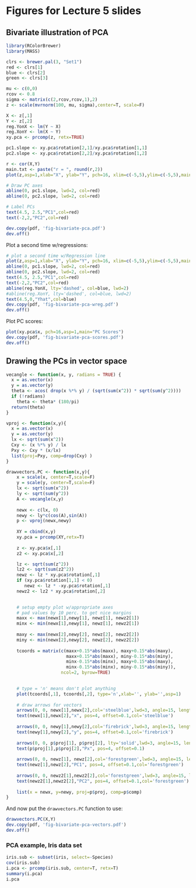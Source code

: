 Figures for Lecture 5 slides
========================================================

## Bivariate illustration of PCA


```r
library(RColorBrewer)
library(MASS)

clrs <- brewer.pal(3, "Set1")
red <- clrs[1]
blue <- clrs[2]
green <- clrs[3]

mu <- c(0,0)
rcov <- 0.8
sigma <- matrix(c(2,rcov,rcov,1),2)
z <- scale(mvrnorm(100, mu, sigma),center=T, scale=F)

X <- z[,1]
Y <- z[,2]
reg.YonX <- lm(Y ~ X)
reg.XonY <- lm(X ~ Y)
xy.pca <- prcomp(z, retx=TRUE)

pc1.slope <- xy.pca$rotation[2,1]/xy.pca$rotation[1,1]
pc2.slope <- xy.pca$rotation[2,2]/xy.pca$rotation[1,2]

r <- cor(X,Y)
main.txt <- paste("r = ", round(r,2))
plot(z,asp=1,xlab="X", ylab="Y", pch=16, xlim=c(-5,5),ylim=c(-5,5),main=main.txt)

# Draw PC axes
abline(0, pc1.slope, lwd=2, col=red)
abline(0, pc2.slope, lwd=2, col=red)

# Label PCs
text(4.5, 2.5,"PC1",col=red)
text(-2,2,"PC2",col=red)

dev.copy(pdf, 'fig-bivariate-pca.pdf')
dev.off()

```

Plot a second time w/regressions:

```r
# plot a second time w/Regression line
plot(z,asp=1,xlab="X", ylab="Y", pch=16, xlim=c(-5,5),ylim=c(-5,5),main=main.txt)
abline(0, pc1.slope, lwd=2, col=red)
abline(0, pc2.slope, lwd=2, col=red)
text(4.5, 2.5,"PC1",col=red)
text(-2,2,"PC2",col=red)
abline(reg.YonX, lty='dashed', col=blue, lwd=2)
#abline(reg.XonY, lty='dashed', col=blue, lwd=2)
text(4.5,0,"Yhat",col=blue)
dev.copy(pdf, 'fig-bivariate-pca-wreg.pdf')
dev.off()

```

Plot PC scores:
```r
plot(xy.pca$x, pch=16,asp=1,main="PC Scores")
dev.copy(pdf, 'fig-bivariate-pca-scores.pdf')
dev.off()
```


## Drawing the PCs in vector space


```r
vecangle <- function(x, y, radians = TRUE) {
  x = as.vector(x)
  y = as.vector(y)
  theta <- acos( drop(x %*% y) / (sqrt(sum(x^2)) * sqrt(sum(y^2))))
  if (!radians) 
    theta <- theta* (180/pi) 
  return(theta)
}

vproj <- function(x,y){
  x = as.vector(x)
  y = as.vector(y)
  lx <- sqrt(sum(x^2))
  Cxy <- (x %*% y) / lx  
  Pxy <- Cxy * (x/lx)
  list(proj=Pxy, comp=drop(Cxy) )
}

drawvectors.PC <- function(x,y){
    x = scale(x, center=T,scale=F)
    y = scale(y, center=T,scale=F)
    lx <- sqrt(sum(x^2))
    ly <- sqrt(sum(y^2))
    A <- vecangle(x,y)
      
    newx <- c(lx, 0)  
    newy <- ly*c(cos(A),sin(A))
    p <- vproj(newx,newy)
    
    XY = cbind(x,y)
    xy.pca = prcomp(XY,retx=T)
    
    z <- xy.pca$x[,1]    
    z2 <- xy.pca$x[,2]

    lz <- sqrt(sum(z^2)) 
    lz2 <- sqrt(sum(z2^2))
    newz <- lz * xy.pca$rotation[,1]
    if (xy.pca$rotation[1,1] < 0)
       newz <- lz * -xy.pca$rotation[,1]
    newz2 <- lz2 * xy.pca$rotation[,2]

    
    # setup empty plot w/appropriate axes
    # pad values by 10 perc. to get nice margins
    maxx <- max(newx[1],newy[1], newz[1], newz2[1]) 
    minx <- min(newx[1],newy[1], newz[1], newz2[1])
    
    maxy <- max(newx[2],newy[2], newz[2], newz2[2])
    miny <- min(newx[2],newy[2], newz[2], newz2[2])
    
    tcoords = matrix(c(maxx+0.15*abs(maxx), maxy+0.15*abs(maxy), 
                       maxx+0.15*abs(maxx), miny-0.15*abs(miny),
                       minx-0.15*abs(minx), maxy+0.15*abs(maxy),
                       minx-0.15*abs(minx), miny-0.15*abs(miny)), 
                     ncol=2, byrow=TRUE)
    

    # type = 'n' means don't plot anything
    plot(tcoords[,1], tcoords[,2], type='n',xlab='', ylab='',asp=1)
    
    # draw arrows for vectors
    arrows(0, 0, newx[1],newx[2],col='steelblue',lwd=3, angle=15, length=0.15)
    text(newx[1],newx[2],"x", pos=4, offset=0.1,col='steelblue')
    
    arrows(0, 0, newy[1],newy[2],col='firebrick',lwd=3, angle=15, length=0.15)
    text(newy[1],newy[2],"y", pos=4, offset=0.1,col='firebrick')
    
    arrows(0, 0, p$proj[1], p$proj[2], lty='solid',lwd=3, angle=15, length=0.15)
    text(p$proj[1],p$proj[2],"Px", pos=4, offset=0.1)
    
    arrows(0, 0, newz[1], newz[2],col='forestgreen',lwd=3, angle=15, length=0.15)
    text(newz[1],newz[2],"PC1", pos=4, offset=0.1,col='forestgreen')    
 
    arrows(0, 0, newz2[1],newz2[2],col='forestgreen',lwd=3, angle=15, length=0.15)
    text(newz2[1],newz2[2],"PC2", pos=4, offset=0.1,col='forestgreen')
        
    list(x = newx, y=newy, proj=p$proj, comp=p$comp)
}
```

And now put the `drawvectors.PC` function to use:

```r
drawvectors.PC(X,Y)
dev.copy(pdf, 'fig-bivariate-pca-vectors.pdf')
dev.off()
```

### PCA example, Iris data set


```r
iris.sub <- subset(iris, select=-Species)
cov(iris.sub)
i.pca <- prcomp(iris.sub, center=T, retx=T)
summary(i.pca)
i.pca



```